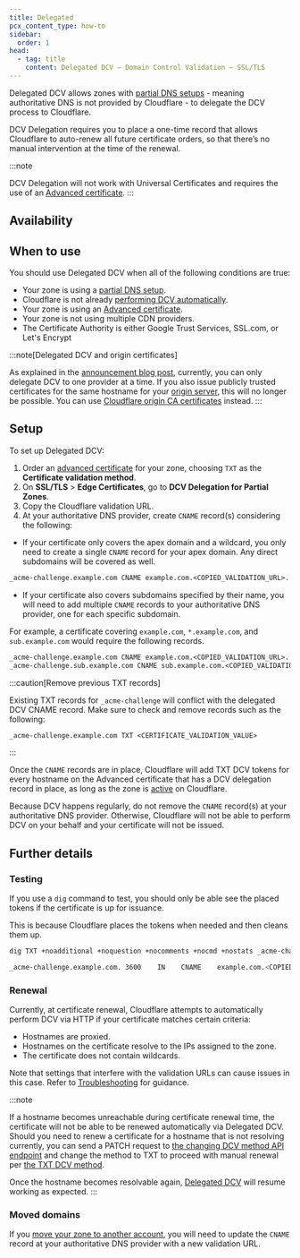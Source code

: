 ```yaml
---
title: Delegated
pcx_content_type: how-to
sidebar:
  order: 1
head:
  - tag: title
    content: Delegated DCV — Domain Control Validation — SSL/TLS
---
```



Delegated DCV allows zones with [partial DNS setups](/dns/zone-setups/partial-setup/) - meaning authoritative DNS is not provided by Cloudflare - to delegate the DCV process to Cloudflare.

DCV Delegation requires you to place a one-time record that allows Cloudflare to auto-renew all future certificate orders, so that there’s no manual intervention at the time of the renewal.

:::note

DCV Delegation will not work with Universal Certificates and requires the use of an [Advanced certificate](/ssl/edge-certificates/advanced-certificate-manager/).
:::

## Availability

<FeatureTable id="ssl.delegated_dcv" />

## When to use

You should use Delegated DCV when all of the following conditions are true:

- Your zone is using a [partial DNS setup](/dns/zone-setups/partial-setup/).
- Cloudflare is not already [performing DCV automatically](/ssl/edge-certificates/changing-dcv-method/).
- Your zone is using an [Advanced certificate](/ssl/edge-certificates/advanced-certificate-manager/).
- Your zone is not using multiple CDN providers.
- The Certificate Authority is either Google Trust Services, SSL.com, or Let's Encrypt

:::note[Delegated DCV and origin certificates]

As explained in the [announcement blog post](https://blog.cloudflare.com/introducing-dcv-delegation/), currently, you can only delegate DCV to one provider at a time. If you also issue publicly trusted certificates for the same hostname for your [origin server](/ssl/concepts/#origin-certificate), this will no longer be possible. You can use [Cloudflare origin CA certificates](/ssl/origin-configuration/origin-ca/) instead.
:::

## Setup

To set up Delegated DCV:

1. Order an [advanced certificate](/ssl/edge-certificates/advanced-certificate-manager/manage-certificates/) for your zone, choosing `TXT` as the **Certificate validation method**.
2. On **SSL/TLS** > **Edge Certificates**, go to **DCV Delegation for Partial Zones**.
3. Copy the Cloudflare validation URL.
4. At your authoritative DNS provider, create `CNAME` record(s) considering the following:

- If your certificate only covers the apex domain and a wildcard, you only need to create a single `CNAME` record for your apex domain. Any direct subdomains will be covered as well.

<Example>

```txt
_acme-challenge.example.com CNAME example.com.<COPIED_VALIDATION_URL>.
```

</Example>

- If your certificate also covers subdomains specified by their name, you will need to add multiple `CNAME` records to your authoritative DNS provider, one for each specific subdomain.

<Example>

For example, a certificate covering `example.com`, `*.example.com`, and `sub.example.com` would require the following records.

```txt
_acme-challenge.example.com CNAME example.com.<COPIED_VALIDATION_URL>.
_acme-challenge.sub.example.com CNAME sub.example.com.<COPIED_VALIDATION_URL>.
```

</Example>

:::caution[Remove previous TXT records]

Existing TXT records for `_acme-challenge` will conflict with the delegated DCV CNAME record. Make sure to check and remove records such as the following:

```txt
_acme-challenge.example.com TXT <CERTIFICATE_VALIDATION_VALUE>
```

:::

Once the `CNAME` records are in place, Cloudflare will add TXT DCV tokens for every hostname on the Advanced certificate that has a DCV delegation record in place, as long as the zone is [active](/dns/zone-setups/reference/domain-status/) on Cloudflare.

Because DCV happens regularly, do not remove the `CNAME` record(s) at your authoritative DNS provider. Otherwise, Cloudflare will not be able to perform DCV on your behalf and your certificate will not be issued.

## Further details

### Testing

If you use a `dig` command to test, you should only be able see the placed tokens if the certificate is up for issuance.

This is because Cloudflare places the tokens when needed and then cleans them up.

```sh
dig TXT +noadditional +noquestion +nocomments +nocmd +nostats _acme-challenge.example.com. @1.1.1.1

_acme-challenge.example.com. 3600    IN    CNAME    example.com.<COPIED_VALIDATION_URL>
```

### Renewal

Currently, at certificate renewal, Cloudflare attempts to automatically perform DCV via HTTP if your certificate matches certain criteria:

- Hostnames are proxied.
- Hostnames on the certificate resolve to the IPs assigned to the zone.
- The certificate does not contain wildcards.

Note that settings that interfere with the validation URLs can cause issues in this case. Refer to [Troubleshooting](/ssl/edge-certificates/changing-dcv-method/troubleshooting/) for guidance.

:::note

If a hostname becomes unreachable during certificate renewal time, the certificate will not be able to be renewed automatically via Delegated DCV. Should you need to renew a certificate for a hostname that is not resolving currently, you can send a PATCH request to [the changing DCV method API endpoint](/api/resources/ssl/subresources/verification/methods/edit/) and change the method to TXT to proceed with manual renewal per [the TXT DCV method](/ssl/edge-certificates/changing-dcv-method/methods/txt/).

Once the hostname becomes resolvable again, [Delegated DCV](/ssl/edge-certificates/changing-dcv-method/methods/delegated-dcv/) will resume working as expected.
:::

### Moved domains

If you [move your zone to another account](/fundamentals/setup/manage-domains/move-domain/), you will need to update the `CNAME` record at your authoritative DNS provider with a new validation URL.
